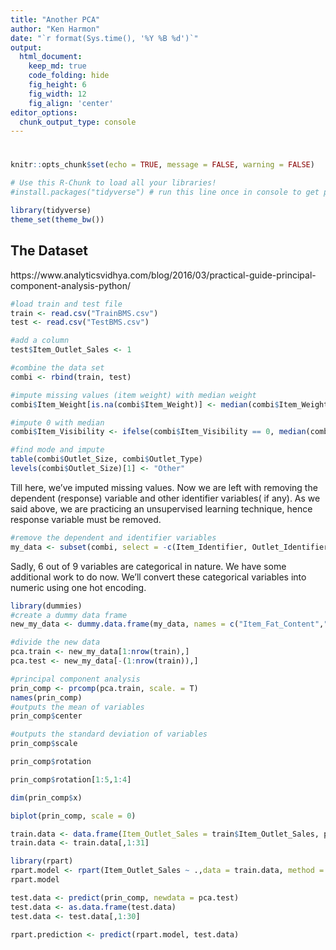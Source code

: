 ```yaml
---
title: "Another PCA"
author: "Ken Harmon"
date: "`r format(Sys.time(), '%Y %B %d')`"
output:
  html_document:  
    keep_md: true
    code_folding: hide
    fig_height: 6
    fig_width: 12
    fig_align: 'center'
editor_options: 
  chunk_output_type: console
---
```


# {.tabset .tabset-fade}

```r
knitr::opts_chunk$set(echo = TRUE, message = FALSE, warning = FALSE)
```

```r
# Use this R-Chunk to load all your libraries!
#install.packages("tidyverse") # run this line once in console to get package

library(tidyverse)
theme_set(theme_bw())
```

## The Dataset

https://www.analyticsvidhya.com/blog/2016/03/practical-guide-principal-component-analysis-python/

```r
#load train and test file
train <- read.csv("TrainBMS.csv")
test <- read.csv("TestBMS.csv")

#add a column
test$Item_Outlet_Sales <- 1

#combine the data set
combi <- rbind(train, test)

#impute missing values (item weight) with median weight
combi$Item_Weight[is.na(combi$Item_Weight)] <- median(combi$Item_Weight, na.rm = TRUE)

#impute 0 with median
combi$Item_Visibility <- ifelse(combi$Item_Visibility == 0, median(combi$Item_Visibility),combi$Item_Visibility)

#find mode and impute
table(combi$Outlet_Size, combi$Outlet_Type)
levels(combi$Outlet_Size)[1] <- "Other"
```

Till here, we’ve imputed missing values. Now we are left with removing the dependent (response) variable and other identifier variables( if any). As we said above, we are practicing an unsupervised learning technique, hence response variable must be removed.

```r
#remove the dependent and identifier variables
my_data <- subset(combi, select = -c(Item_Identifier, Outlet_Identifier, Item_Outlet_Sales))
```

Sadly, 6 out of 9 variables are categorical in nature. We have some additional work to do now. We’ll convert these categorical variables into numeric using one hot encoding.

```r
library(dummies)
#create a dummy data frame
new_my_data <- dummy.data.frame(my_data, names = c("Item_Fat_Content","Item_Type","Outlet_Establishment_Year","Outlet_Size","Outlet_Location_Type","Outlet_Type"))
```

```r
#divide the new data
pca.train <- new_my_data[1:nrow(train),]
pca.test <- new_my_data[-(1:nrow(train)),]
```

```r
#principal component analysis
prin_comp <- prcomp(pca.train, scale. = T)
names(prin_comp)
#outputs the mean of variables
prin_comp$center

#outputs the standard deviation of variables
prin_comp$scale

prin_comp$rotation

prin_comp$rotation[1:5,1:4]

dim(prin_comp$x)

biplot(prin_comp, scale = 0)

```

```r
train.data <- data.frame(Item_Outlet_Sales = train$Item_Outlet_Sales, prin_comp$x)
train.data <- train.data[,1:31]

library(rpart)
rpart.model <- rpart(Item_Outlet_Sales ~ .,data = train.data, method = "anova")
rpart.model

test.data <- predict(prin_comp, newdata = pca.test)
test.data <- as.data.frame(test.data)
test.data <- test.data[,1:30]

rpart.prediction <- predict(rpart.model, test.data)
```


